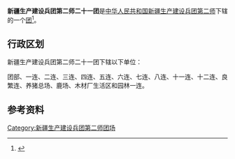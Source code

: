 {{中国乡级行政区
|行政区全称           = 新疆生产建设兵团第二师二十一团
|上级行政区           = [[新疆生产建设兵团第二师|新疆生产建设兵团第二师]]
|行政区类别           = [[团_(军队)|团]]
}}

'''新疆生产建设兵团第二师二十一团'''是[[中华人民共和国|中华人民共和国]][[新疆生产建设兵团|新疆生产建设兵团]][[新疆生产建设兵团第二师|第二师]]下辖的一个[[团_(军队)|团]]<ref>{{Cite journal|title=新疆生产建设兵团分布图|author=新疆生产建设兵团年鉴编辑委员会|journal=兵团年鉴|publisher=新疆生产建设兵团年鉴社|doi=10.42437/y.cnki.yxjsc.2021.000007|year=2020|location=乌鲁木齐|page=7-8|issn=1671-3338}}</ref>。

== 行政区划 ==
新疆生产建设兵团第二师二十一团下辖以下单位：

团部、一连、二连、三连、四连、五连、六连、七连、八连、十一连、十二连、良繁连、养猪总场、鹿场、木材厂生活区和园林一连。

== 参考资料 ==
{{reflist}}

{{新疆行政区划小作品}}
{{新疆生产建设兵团第二师}}
{{DEFAULTSORT:21}}
[[Category:新疆生产建设兵团第二师团场|Category:新疆生产建设兵团第二师团场]]